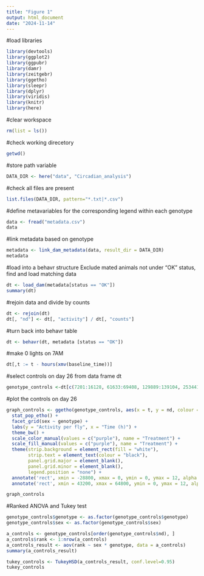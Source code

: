 ```yaml
---
title: "Figure 1"
output: html_document
date: "2024-11-14"
---
```


#load libraries
```r
library(devtools)
library(ggplot2)
library(ggpubr)
library(damr)
library(zeitgebr)
library(ggetho)
library(sleepr)
library(dplyr)
library(viridis)
library(knitr)
library(here)
```

#clear workspace
```r
rm(list = ls())
```

#check working direcetory
```r
getwd()
```
#store path variable
```r
DATA_DIR <- here("data", "Circadian_analysis")
```
#check all files are present
```r
list.files(DATA_DIR, pattern="*.txt|*.csv")
```
#define metavariables for the corresponding legend within each genotype
```r
data <- fread("metadata.csv")
data
```

#link metadata based on genotype
```r
metadata <- link_dam_metadata(data, result_dir = DATA_DIR)
metadata
```
#load into a behavr structure
Exclude mated animals not under "OK" status, find and load matching data
```r
dt <- load_dam(metadata[status == "OK"])
summary(dt)
```
#rejoin data and divide by counts
```r
dt <- rejoin(dt)
dt[, "nd"] <- dt[, "activity"] / dt[, "counts"]
```
#turn back into behavr table
```r
dt <- behavr(dt, metadata [status == "OK"])
```
#make 0 lights on 7AM
```r
dt[,t := t - hours(xmv(baseline_time))]
```
#select controls on day 26 from data frame dt
```r
genotype_controls <-dt[c(7201:16128, 61633:69408, 129889:139104, 253441:262368)]
```

#plot the controls on day 26
```r
graph_controls <- ggetho(genotype_controls, aes(x = t, y = nd, colour = treatment)) + 
  stat_pop_etho() + 
  facet_grid(sex ~ genotype) +
  labs(y = "Activity per fly", x = "Time (h)") + 
  theme_bw() +
  scale_color_manual(values = c("purple"), name = "Treatment") +
  scale_fill_manual(values = c("purple"), name = "Treatment") +
  theme(strip.background = element_rect(fill = "white"), 
        strip.text = element_text(colour = "black"),
        panel.grid.major = element_blank(),
        panel.grid.minor = element_blank(),
        legend.position = "none") +
  annotate('rect', xmin = -28800, xmax = 0, ymin = 0, ymax = 12, alpha = 0.3, fill = "darkgrey") +
  annotate('rect', xmin = 43200, xmax = 64800, ymin = 0, ymax = 12, alpha = 0.3, fill = "darkgrey")

graph_controls
```

#Ranked ANOVA and Tukey test
```r
genotype_controls$genotype <- as.factor(genotype_controls$genotype)
genotype_controls$sex <- as.factor(genotype_controls$sex)

a_controls <- genotype_controls[order(genotype_controls$nd), ]
a_controls$rank <- 1:nrow(a_controls)
a_controls_result <- aov(rank ~ sex * genotype, data = a_controls)
summary(a_controls_result)

tukey_controls <- TukeyHSD(a_controls_result, conf.level=0.95)
tukey_controls
```

